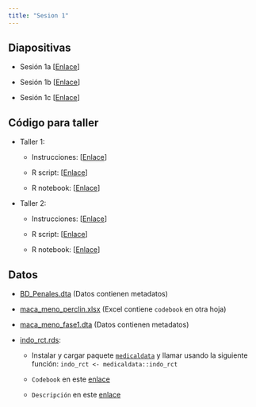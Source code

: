 ```yaml
---
title: "Sesion 1"
---
```


## Diapositivas

- Sesión 1a [[Enlace](../Sesiones/Sesion-1/Sesion-1a.html)]

- Sesión 1b [[Enlace](../Sesiones/Sesion-1/Sesion-1b.html)]

- Sesión 1c [[Enlace](../Sesiones/Sesion-1/Sesion-1c.html)]

## Código para taller

- Taller 1:

    + Instrucciones: [[Enlace](../Sesiones/Sesion-1/Taller1.Rmd)]
    
    + R script: [[Enlace](../Sesiones/Sesion-1/Code/Taller1_sol.r)]
    
    + R notebook: [[Enlace](../Sesiones/Sesion-1/Code/Taller1_sol.Rmd)]

- Taller 2:

    + Instrucciones: [[Enlace](../Sesiones/Sesion-1/Taller2.Rmd)]

    + R script: [[Enlace](../Sesiones/Sesion-1/Code/Taller2_sol.r)]
    
    + R notebook: [[Enlace](../Sesiones/Sesion-1/Code/Taller2_sol.Rmd)]
    
## Datos 

- [BD_Penales.dta](https://github.com/culquichicon/2016-Peruvian-Prison-Census/blob/master/BD_Penales.dta?raw=true) (Datos contienen metadatos)

- [maca_meno_perclin.xlsx](../Data/maca_meno_perclin.xlsx) (Excel contiene `codebook` en otra hoja)

- [maca_meno_fase1.dta](../Data/maca_meno_fase1.dta) (Datos contienen metadatos)

- [indo_rct.rds]():
        
    + Instalar y cargar paquete [`medicaldata`](https://higgi13425.github.io/medicaldata/) y llamar usando la siguiente función: `indo_rct <- medicaldata::indo_rct`
        
    + `Codebook` en este [enlace](https://htmlpreview.github.io/?https://github.com/higgi13425/medicaldata/blob/master/man/codebooks/indo_rct_codebook.html)
        
    + `Descripción` en este [enlace](https://htmlpreview.github.io/?https://github.com/higgi13425/medicaldata/blob/master/man/description_docs/indo_rct_desc.html)